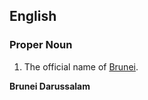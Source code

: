 ==English==
===Proper Noun===
{{en-proper noun}}
#The official name of [[Brunei]].
'''Brunei Darussalam'''